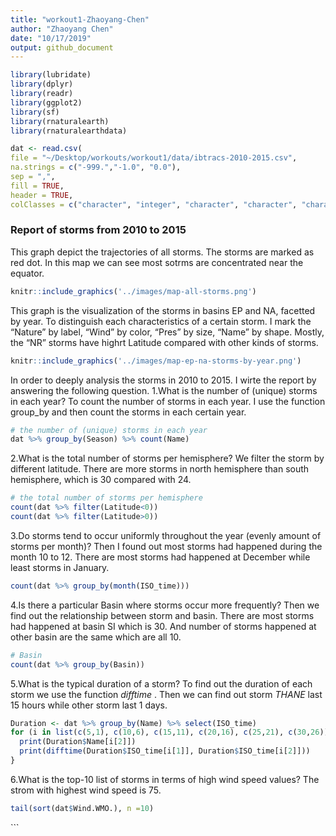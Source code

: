 ```yaml
---
title: "workout1-Zhaoyang-Chen"
author: "Zhaoyang Chen"
date: "10/17/2019"
output: github_document
---
```

```r
library(lubridate)
library(dplyr)
library(readr)
library(ggplot2)
library(sf)
library(rnaturalearth)
library(rnaturalearthdata)

dat <- read.csv(
file = "~/Desktop/workouts/workout1/data/ibtracs-2010-2015.csv", 
na.strings = c("-999.","-1.0", "0.0"), 
sep = ",", 
fill = TRUE, 
header = TRUE, 
colClasses = c("character", "integer", "character", "character", "character", "character", "character", "character","real", "real", "real", "real"))

```


### Report of storms from 2010 to 2015

This graph depict the trajectories of all storms. The storms are marked as red dot. In this map we can see most sotrms are concentrated near the equator.  
```r
knitr::include_graphics('../images/map-all-storms.png')

```
This graph is the visualization of the storms in basins EP and NA, facetted by year. To distinguish each characteristics of a certain storm. I mark the "Nature" by label, "Wind" by color, "Pres" by size, "Name" by shape. Mostly, the "NR" storms have highrt Latitude compared with other kinds of storms. 
```r
knitr::include_graphics('../images/map-ep-na-storms-by-year.png')


```


In order to deeply analysis the storms in 2010 to 2015. I wirte the report by answering the following question. 
1.What is the number of (unique) storms in each year?
To count the number of storms in each year. I use the function group_by and then count the storms in each certain year. 
```r
# the number of (unique) storms in each year
dat %>% group_by(Season) %>% count(Name)
```


2.What is the total number of storms per hemisphere? We filter the storm by different latitude. There are more storms in north hemisphere than south hemisphere, which is 30 compared with 24.
```r
# the total number of storms per hemisphere
count(dat %>% filter(Latitude<0))
count(dat %>% filter(Latitude>0))
```

3.Do storms tend to occur uniformly throughout the year (evenly amount of storms per month)? Then I found out most storms had happened during the month 10 to 12. There are most storms had happened at December while least storms in January.
```r
count(dat %>% group_by(month(ISO_time)))
```

4.Is there a particular Basin where storms occur more frequently? Then we find out the relationship between storm and basin. There are most storms had happened at basin SI which is 30. And number of storms happened at other basin are the same which are all 10. 
```r
# Basin
count(dat %>% group_by(Basin))
```

5.What is the typical duration of a storm? To find out the duration of each storm we use the function *difftime* . Then we can find out storm *THANE* last 15 hours while other storm last 1 days.
```r
Duration <- dat %>% group_by(Name) %>% select(ISO_time)
for (i in list(c(5,1), c(10,6), c(15,11), c(20,16), c(25,21), c(30,26))) {
  print(Duration$Name[i[2]])
  print(difftime(Duration$ISO_time[i[1]], Duration$ISO_time[i[2]]))
}
```

6.What is the top-10 list of storms in terms of high wind speed values? The strom with highest wind speed is 75. 
```r
tail(sort(dat$Wind.WMO.), n =10)
```
```